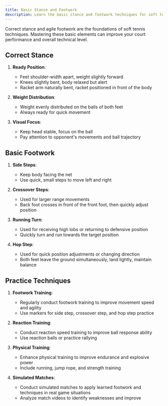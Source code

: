 ```yaml
---
title: Basic Stance and Footwork
description: Learn the basic stance and footwork techniques for soft tennis
---
```


Correct stance and agile footwork are the foundations of soft tennis techniques. Mastering these basic elements can improve your court performance and overall technical level.

## Correct Stance

1. **Ready Position**:
   - Feet shoulder-width apart, weight slightly forward
   - Knees slightly bent, body relaxed but alert
   - Racket arm naturally bent, racket positioned in front of the body

2. **Weight Distribution**:
   - Weight evenly distributed on the balls of both feet
   - Always ready for quick movement

3. **Visual Focus**:
   - Keep head stable, focus on the ball
   - Pay attention to opponent's movements and ball trajectory

## Basic Footwork

1. **Side Steps**:
   - Keep body facing the net
   - Use quick, small steps to move left and right

2. **Crossover Steps**:
   - Used for larger range movements
   - Back foot crosses in front of the front foot, then quickly adjust position

3. **Running Turn**:
   - Used for receiving high lobs or returning to defensive position
   - Quickly turn and run towards the target position

4. **Hop Step**:
   - Used for quick position adjustments or changing direction
   - Both feet leave the ground simultaneously, land lightly, maintain balance

## Practice Techniques

1. **Footwork Training**:
   - Regularly conduct footwork training to improve movement speed and agility
   - Use markers for side step, crossover step, and hop step practice

2. **Reaction Training**:
   - Conduct reaction speed training to improve ball response ability
   - Use reaction balls or practice rallying

3. **Physical Training**:
   - Enhance physical training to improve endurance and explosive power
   - Include running, jump rope, and strength training

4. **Simulated Matches**:
   - Conduct simulated matches to apply learned footwork and techniques in real game situations
   - Analyze match videos to identify weaknesses and improve
